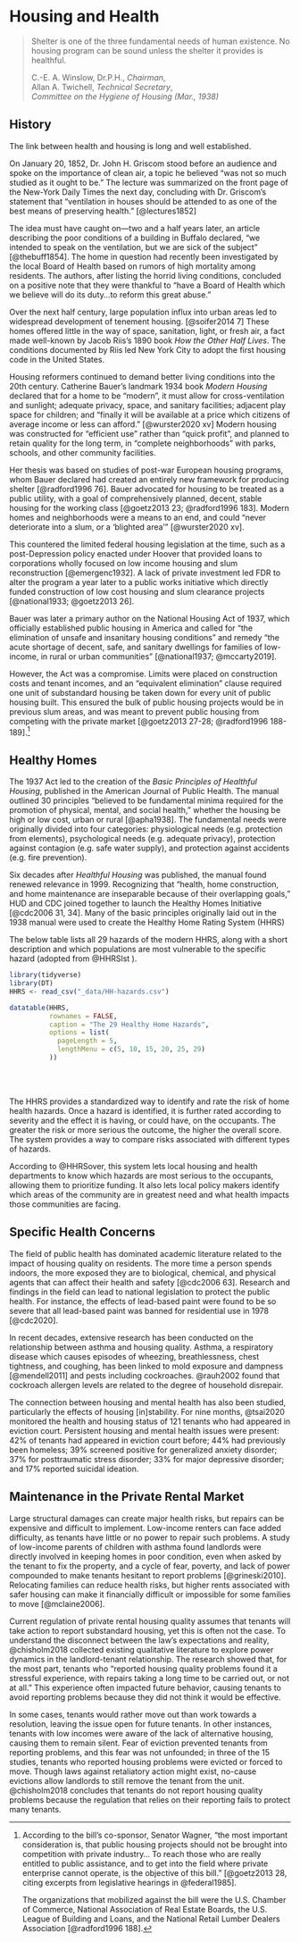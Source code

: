 # Housing and Health

> Shelter is one of the three fundamental needs of human existence. No housing program can be sound unless the shelter it provides is healthful.
>
> C.-E. A. Winslow, Dr.P.H., *Chairman*,\
> Allan A. Twichell, *Technical Secretary*,\
> *Committee on the Hygiene of Housing (Mar., 1938)*

## History

The link between health and housing is long and well established.

On January 20, 1852, Dr. John H. Griscom stood before an audience and spoke on the importance of clean air, a topic he believed "was not so much studied as it ought to be." The lecture was summarized on the front page of the New-York Daily Times the next day, concluding with Dr. Griscom's statement that "ventilation in houses should be attended to as one of the best means of preserving health." [@lectures1852]

The idea must have caught on---two and a half years later, an article describing the poor conditions of a building in Buffalo declared, "we intended to speak on the ventilation, but we are sick of the subject" [@thebuff1854]. The home in question had recently been investigated by the local Board of Health based on rumors of high mortality among residents. The authors, after listing the horrid living conditions, concluded on a positive note that they were thankful to "have a Board of Health which we believe will do its duty...to reform this great abuse."

Over the next half century, large population influx into urban areas led to widespread development of tenement housing. [@soifer2014 7] These homes offered little in the way of space, sanitation, light, or fresh air, a fact made well-known by Jacob Riis's 1890 book *How the Other Half Lives*. The conditions documented by Riis led New York City to adopt the first housing code in the United States.

Housing reformers continued to demand better living conditions into the 20th century. Catherine Bauer's landmark 1934 book *Modern Housing* declared that for a home to be "modern", it must allow for cross-ventilation and sunlight; adequate privacy, space, and sanitary facilities; adjacent play space for children; and "finally it will be available at a price which citizens of average income or less can afford." [@wurster2020 xv] Modern housing was constructed for "efficient use" rather than "quick profit", and planned to retain quality for the long term, in "complete neighborhoods" with parks, schools, and other community facilities.

Her thesis was based on studies of post-war European housing programs, whom Bauer declared had created an entirely new framework for producing shelter [@radford1996 76]. Bauer advocated for housing to be treated as a public utility, with a goal of comprehensively planned, decent, stable housing for the working class [@goetz2013 23; @radford1996 183]. Modern homes and neighborhoods were a means to an end, and could "never deteriorate into a slum, or a 'blighted area'" [@wurster2020 xv].

This countered the limited federal housing legislation at the time, such as a post-Depression policy enacted under Hoover that provided loans to corporations wholly focused on low income housing and slum reconstruction [@emergenc1932]. A lack of private investment led FDR to alter the program a year later to a public works initiative which directly funded construction of low cost housing and slum clearance projects [@national1933; @goetz2013 26].

Bauer was later a primary author on the National Housing Act of 1937, which officially established public housing in America and called for "the elimination of unsafe and insanitary housing conditions" and remedy "the acute shortage of decent, safe, and sanitary dwellings for families of low-income, in rural or urban communities" [@national1937; @mccarty2019].

However, the Act was a compromise. Limits were placed on construction costs and tenant incomes, and an "equivalent elimination" clause required one unit of substandard housing be taken down for every unit of public housing built. This ensured the bulk of public housing projects would be in previous slum areas, and was meant to prevent public housing from competing with the private market [@goetz2013 27-28; @radford1996 188-189].[^hsng-hlth-1]

[^hsng-hlth-1]: According to the bill's co-sponsor, Senator Wagner, "the most important consideration is, that public housing projects should not be brought into competition with private industry... To reach those who are really entitled to public assistance, and to get into the field where private enterprise cannot operate, is the objective of this bill." [@goetz2013 28, citing excerpts from legislative hearings in @federal1985].

    The organizations that mobilized against the bill were the U.S. Chamber of Commerce, National Association of Real Estate Boards, the U.S. League of Building and Loans, and the National Retail Lumber Dealers Association [@radford1996 188].

## Healthy Homes

The 1937 Act led to the creation of the *Basic Principles of Healthful Housing*, published in the American Journal of Public Health. The manual outlined 30 principles "believed to be fundamental minima required for the promotion of physical, mental, and social health," whether the housing be high or low cost, urban or rural [@apha1938]. The fundamental needs were originally divided into four categories: physiological needs (e.g. protection from elements), psychological needs (e.g. adequate privacy), protection against contagion (e.g. safe water supply), and protection against accidents (e.g. fire prevention).

Six decades after *Healthful Housing* was published, the manual found renewed relevance in 1999. Recognizing that "health, home construction, and home maintenance are inseparable because of their overlapping goals," HUD and CDC joined together to launch the Healthy Homes Initiative [@cdc2006 31, 34]. Many of the basic principles originally laid out in the 1938 manual were used to create the Healthy Home Rating System (HHRS)

The below table lists all 29 hazards of the modern HHRS, along with a short description and which populations are most vulnerable to the specific hazard (adopted from @HHRSlst ).

```r
library(tidyverse)
library(DT)
HHRS <- read_csv("_data/HH-hazards.csv")
```

```r
datatable(HHRS,
          rownames = FALSE, 
          caption = "The 29 Healthy Home Hazards",
          options = list(
            pageLength = 5,
            lengthMenu = c(5, 10, 15, 20, 25, 29)
          ))
```

<br></br>

The HHRS provides a standardized way to identify and rate the risk of home health hazards. Once a hazard is identified, it is further rated according to severity and the effect it is having, or could have, on the occupants. The greater the risk or more serious the outcome, the higher the overall score. The system provides a way to compare risks associated with different types of hazards.

According to @HHRSover, this system lets local housing and health departments to know which hazards are most serious to the occupants, allowing them to prioritize funding. It also lets local policy makers identify which areas of the community are in greatest need and what health impacts those communities are facing.

## Specific Health Concerns

The field of public health has dominated academic literature related to the impact of housing quality on residents. The more time a person spends indoors, the more exposed they are to biological, chemical, and physical agents that can affect their health and safety [@cdc2006 63]. Research and findings in the field can lead to national legislation to protect the public health. For instance, the effects of lead-based paint were found to be so severe that all lead-based paint was banned for residential use in 1978 [@cdc2020].

In recent decades, extensive research has been conducted on the relationship between asthma and housing quality. Asthma, a respiratory disease which causes episodes of wheezing, breathlessness, chest tightness, and coughing, has been linked to mold exposure and dampness [@mendell2011] and pests including cockroaches. @rauh2002 found that cockroach allergen levels are related to the degree of household disrepair.

The connection between housing and mental health has also been studied, particularly the effects of housing [in]stability. For nine months, @tsai2020 monitored the health and housing status of 121 tenants who had appeared in eviction court. Persistent housing and mental health issues were present: 42% of tenants had appeared in eviction court before; 44% had previously been homeless; 39% screened positive for generalized anxiety disorder; 37% for posttraumatic stress disorder; 33% for major depressive disorder; and 17% reported suicidal ideation.

## Maintenance in the Private Rental Market

Large structural damages can create major health risks, but repairs can be expensive and difficult to implement. Low-income renters can face added difficulty, as tenants have little or no power to repair such problems. A study of low-income parents of children with asthma found landlords were directly involved in keeping homes in poor condition, even when asked by the tenant to fix the property, and a cycle of fear, poverty, and lack of power compounded to make tenants hesitant to report problems [@grineski2010]. Relocating families can reduce health risks, but higher rents associated with safer housing can make it financially difficult or impossible for some families to move [@mclaine2006].

Current regulation of private rental housing quality assumes that tenants will take action to report substandard housing, yet this is often not the case. To understand the disconnect between the law's expectations and reality, @chisholm2018 collected existing qualitative literature to explore power dynamics in the landlord-tenant relationship. The research showed that, for the most part, tenants who "reported housing quality problems found it a stressful experience, with repairs taking a long time to be carried out, or not at all." This experience often impacted future behavior, causing tenants to avoid reporting problems because they did not think it would be effective.

In some cases, tenants would rather move out than work towards a resolution, leaving the issue open for future tenants. In other instances, tenants with low incomes were aware of the lack of alternative housing, causing them to remain silent. Fear of eviction prevented tenants from reporting problems, and this fear was not unfounded; in three of the 15 studies, tenants who reported housing problems were evicted or forced to move. Though laws against retaliatory action might exist, no-cause evictions allow landlords to still remove the tenant from the unit. @chisholm2018 concludes that tenants do not report housing quality problems because the regulation that relies on their reporting fails to protect many tenants.
